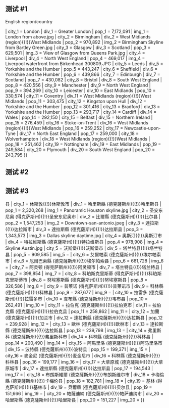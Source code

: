 {{template test cases notice}}

== 测试 #1 ==
{{testcase rows
| name = Largest cities of the United Kingdom
| country      = United Kingdom
| stat_ref     = [[United Kingdom Census 2001|2001 Census]]
| list_by_pop  = List of largest United Kingdom settlements by population
| class        = info
| div_name     = 
| div_link     = Administrative geography of the United Kingdom{{!}}English region/country

| city_1 = London | div_1 = Greater London | pop_1 = 7,172,091 | img_1 = London from above.jpg
| city_2 = Birmingham | div_2 = West Midlands (region){{!}}West Midlands | pop_2 = 970,892 | img_2 = Birmingham Skyline from Bartley Green.jpg
| city_3 = Glasgow | div_3 = Scotland | pop_3 = 629,501 | img_3 = View of Glasgow from Queens Park.jpg
| city_4 = Liverpool | div_4 = North West England | pop_4 = 469,017 | img_4 = Liverpool waterfront from Birkenhead 300809.JPG
| city_5 = Leeds | div_5 = Yorkshire and the Humber | pop_5 = 443,247  
| city_6 = Sheffield | div_6 = Yorkshire and the Humber | pop_6 = 439,866  
| city_7 = Edinburgh | div_7 = Scotland | pop_7 = 430,082  
| city_8 = Bristol | div_8 = South West England | pop_8 = 420,556  
| city_9 = Manchester | div_9 = North West England | pop_9 = 394,269  
| city_10 = Leicester | div_10 = East Midlands | pop_10 = 330,574  
| city_11 = Coventry | div_11 = West Midlands (region){{!}}West Midlands | pop_11 = 303,475  
| city_12 = Kingston upon Hull | div_12 = Yorkshire and the Humber | pop_12 = 301,416  
| city_13 = Bradford | div_13 =  Yorkshire and the Humber | pop_13 = 293,717  
| city_14 = Cardiff | div_14 = Wales | pop_14 = 292,150  
| city_15 = Belfast | div_15 = Northern Ireland | pop_15 = 276,459  
| city_16 = Stoke-on-Trent | div_16 = West Midlands (region){{!}}West Midlands | pop_16 = 259,252  
| city_17 = Newcastle-upon-Tyne | div_17 = North East England | pop_17 = 259,000
| city_18 = Wolverhampton | div_18 = West Midlands (region){{!}}West Midlands | pop_18 = 251,462  
| city_19 = Nottingham | div_19 = East Midlands | pop_19 = 249,584  
| city_20 = Plymouth | div_20 = South West England | pop_20 = 243,795  
}}


== 测试 #2 ==
{{testcase rows
| name         = 浙江省最大城市
| country      = 浙江省
| stat_ref     =<ref name="2020city">{{cite book |editor=中华人民共和国住房和城乡建设部|date= 2021-10-12|title=2020年城市建设统计年鉴|url=https://www.mohurd.gov.cn/file/2021/20211012/f88e6161ebf4bcbd4ffde8d1e9b64f0e.xls?n=2020年城市建设统计年鉴}}</ref>
| class        = nav
| div_name     = 地级市
|city_1 = 杭州	|div_1 = 杭州市	|pop_1 = 	4,159,300
|city_2 = 宁波	|div_2 = 宁波市	|pop_2 = 	2,175,300
|city_3 = 温州	|div_3 = 温州市	|pop_3 = 	1,576,600
|city_4 = 台州	|div_4 = 台州市	|pop_4 = 	1,151,300
|city_5 = 绍兴	|div_5 = 绍兴市	|pop_5 = 	1,073,500
|city_6 = 金华	|div_6 = 金华市	|pop_6 = 	590,400
|city_7 = 湖州	|div_7 = 湖州市	|pop_7 = 	554,200
|city_8 = 舟山	|div_8 = 舟山市	|pop_8 = 	518,800
|city_9 = 嘉兴	|div_9 = 嘉兴市	|pop_9 = 	517,200
|city_10 = 义乌	|div_10 = 金华市	|pop_10 = 	517,000
|city_11 = 慈溪	|div_11 = 宁波市	|pop_11 = 	442,700
|city_12 = 诸暨	|div_12 = 绍兴市	|pop_12 = 	422,000
|city_13 = 余姚	|div_13 = 宁波市	|pop_13 = 	399,800
|city_14 = 乐清	|div_14 = 温州市	|pop_14 = 	357,000
|city_15 = 东阳	|div_15 = 金华市	|pop_15 = 	325,200
|city_16 = 衢州	|div_16 = 衢州市	|pop_16 = 	301,600
|city_17 = 临海	|div_17 = 台州市	|pop_17 = 	300,300
|city_18 = 温岭	|div_18 = 台州市	|pop_18 = 	269,300
|city_19 = 桐乡	|div_19 = 嘉兴市	|pop_19 = 	257,800
|city_20 = 嵊州	|div_20 = 绍兴市	|pop_20 = 	243,500
|img_1 = Hangzhou Skyline against the West Lake.png
|img_2 = Ningbo 2019-03-23 01.jpg
|img_3 = Vue générale de Wenzhou.JPG
|img_4 = Taizhou_City_01.jpg
|img_5 = SHAOXING View 绍兴市貌 - panoramio.jpg    

}}

== 测试 #3 ==
{{testcase rows
| name = Largest cities
| country = 得克萨斯州
| stat_ref = 来源：<ref>{{cite web |title=Top 100 Biggest Texas Cities By Population |url=https://www.biggestuscities.com/tx |website=biggestuscities.com |access-date=2021-03-03}}</ref>
| list_by_pop =
| class = nav
| div_name =
| div_link = 得克萨斯州行政区划{{!}}县
| city_1 = 休斯敦{{!}}休斯敦市
| div_1 =  哈里斯縣 (德克薩斯州){{!}}哈里斯县
| pop_1 = 2,320,268	
| img_1 = Panoramic Houston skyline.jpg
| city_2 = 圣安东尼奥 (得克萨斯州){{!}}圣安东尼奥市
| div_2 = 比爾縣 (德克薩斯州){{!}}比尔县
| pop_2 = 1,547,253
| img_2 = Downtown-san-antonio.jpeg
| city_3 = 達拉斯{{!}}达拉斯市
| div_3 = 達拉斯縣 (德克薩斯州){{!}}达拉斯县
| pop_3 = 1,343,573	
| img_3 = Dallas skyline daytime.jpg
| city_4 = 奧斯汀{{!}}奥斯汀市
| div_4 = 特拉維斯縣 (德克薩斯州){{!}}特拉维斯县
| pop_4 = 978,908
| img_4 = Skyline Austin.jpg
| city_5 = 沃斯堡{{!}}沃斯堡市
| div_5 = 塔兰特县{{!}}塔兰特县
| pop_5 = 909,585
| img_5 =
| city_6 = 艾爾帕索 (德克薩斯州){{!}}埃尔帕索市
| div_6 = 厄爾巴索縣 (德克薩斯州){{!}}埃尔帕索县
| pop_6 = 681,728
| img_6 =
| city_7 = 阿灵顿 (得克萨斯州){{!}}阿灵顿市
| div_7 = 塔兰特县{{!}}塔兰特县
| pop_7 = 398,854
| img_7 =
| city_8 = 科珀斯克里斯蒂 (得克萨斯州){{!}}科珀斯克里斯蒂市
| div_8 = 努埃塞斯縣 (德克薩斯州){{!}}努埃塞斯县
| pop_8 = 326,586
| img_8 =
| city_9 = 普莱诺 (得克萨斯州){{!}}普莱诺市
| div_9 = 科林縣 (德克薩斯州){{!}}科林县
| pop_9 = 287,677
| img_9 =
| city_10 = 拉雷多 (德克薩斯州){{!}}拉雷多市
| div_10 = 韋布縣 (德克薩斯州){{!}}韦布县
| pop_10 = 262,491
| img_10 =
| city_11 = 拉伯克 (德克薩斯州){{!}}拉伯克市
| div_11 = 拉伯克縣 (德克薩斯州){{!}}拉伯克县
| pop_11 = 258,862	
| img_11 =
| city_12 = 加蘭 (德克薩斯州){{!}}加兰市
| div_12 = 達拉斯縣 (德克薩斯州){{!}}达拉斯县
| pop_12 = 239,928	
| img_12 =
| city_13 = 歐林 (德克薩斯州){{!}}欧林市
| div_13 = 達拉斯縣 (德克薩斯州){{!}}达拉斯县
| pop_13 = 239,798	
| img_13 =
| city_14 = 弗里斯科 (德克薩斯州){{!}}弗里斯科市
| div_14 = 科林縣 (德克薩斯州){{!}}科林县
| pop_14 = 200,490	
| img_14 =
| city_15 = 阿馬里洛 (德克薩斯州){{!}}阿马里洛市
| div_15 = 波特縣 (德克薩斯州){{!}}波特县
| pop_15 = 199,371
| img_15 =
| city_16 = 麥金尼 (德克薩斯州){{!}}麦金尼市
| div_16 = 科林縣 (德克薩斯州){{!}}科林县
| pop_16 = 199,177
| img_16 =
| city_17 = 大草原城 (德克薩斯州){{!}}大草原城市
| div_17 = 達拉斯縣 (德克薩斯州){{!}}达拉斯县
| pop_17 = 194,543	
| img_17 =
| city_18 = 布朗斯維爾 (德克薩斯州){{!}}布朗斯维尔市
| div_18 = 卡梅倫縣 (德克薩斯州){{!}}卡梅伦县
| pop_18 = 182,781	
| img_18 =
| city_19 = 基林 (得克萨斯州){{!}}基林市
| div_19 = 貝爾縣 (德克薩斯州){{!}}贝尔县
| pop_19 = 151,666	
| img_19 =
| city_20 = 帕薩迪納 (德克薩斯州){{!}}帕萨迪纳市
| div_20 = 哈里斯縣 (德克薩斯州){{!}}哈里斯县
| pop_20 = 151,227
| img_20 =
}}